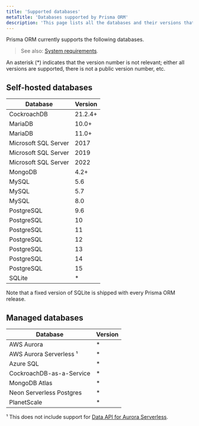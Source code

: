 ```yaml
---
title: 'Supported databases'
metaTitle: 'Databases supported by Prisma ORM'
description: 'This page lists all the databases and their versions that are supported by Prisma ORM.'
---
```


<TopBlock title={frontMatter.title}>

Prisma ORM currently supports the following databases.

> See also: [System requirements](/orm/reference/system-requirements).

</TopBlock>

An asterisk (\*) indicates that the version number is not relevant; either all versions are supported, there is not a public version number, etc.

## Self-hosted databases

| Database             | Version |
| -------------------- | ------- |
| CockroachDB          | 21.2.4+ |
| MariaDB              | 10.0+   |
| MariaDB              | 11.0+   |
| Microsoft SQL Server | 2017    |
| Microsoft SQL Server | 2019    |
| Microsoft SQL Server | 2022    |
| MongoDB              | 4.2+    |
| MySQL                | 5.6     |
| MySQL                | 5.7     |
| MySQL                | 8.0     |
| PostgreSQL           | 9.6     |
| PostgreSQL           | 10      |
| PostgreSQL           | 11      |
| PostgreSQL           | 12      |
| PostgreSQL           | 13      |
| PostgreSQL           | 14      |
| PostgreSQL           | 15      |
| SQLite               | \*      |

Note that a fixed version of SQLite is shipped with every Prisma ORM release.

## Managed databases

| Database                     | Version |
| ---------------------------- | ------- |
| AWS Aurora                   | \*      |
| AWS Aurora Serverless &sup1; | \*      |
| Azure SQL                    | \*      |
| CockroachDB-as-a-Service     | \*      |
| MongoDB Atlas                | \*      |
| Neon Serverless Postgres     | \*      |
| PlanetScale                  | \*      |

&sup1; This does not include support for [Data API for Aurora Serverless](https://github.com/prisma/prisma/issues/1964).
